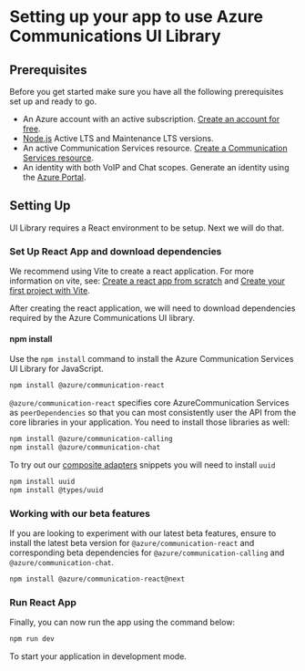 
<Meta title="Setup" />

# Setting up your app to use Azure Communications UI Library

## Prerequisites

Before you get started make sure you have all the following prerequisites set up and ready to go.

- An Azure account with an active subscription. [Create an account for free](https://azure.microsoft.com/free/?WT.mc_id=A261C142F).
- [Node.js](https://nodejs.org/) Active LTS and Maintenance LTS versions.
- An active Communication Services resource. [Create a Communication Services resource](https://docs.microsoft.com/azure/communication-services/quickstarts/create-communication-resource?tabs=windows&pivots=platform-azp).
- An identity with both VoIP and Chat scopes. Generate an identity using the [Azure Portal](https://docs.microsoft.com/azure/communication-services/quickstarts/identity/quick-create-identity).

## Setting Up

UI Library requires a React environment to be setup. Next we will do that.

### Set Up React App and download dependencies

<SingleLineVersionBanner version="18" />

We recommend using Vite to create a react application. For more information on vite, see: [Create a react app from scratch](https://react.dev/learn/build-a-react-app-from-scratch) and [Create your first project with Vite](https://vite.dev/guide/#scaffolding-your-first-vite-project).

After creating the react application, we will need to download dependencies required by the Azure Communications UI library.

#### npm install

Use the `npm install` command to install the Azure Communication Services UI Library for JavaScript.

```bash
npm install @azure/communication-react
```

`@azure/communication-react` specifies core AzureCommunication Services as `peerDependencies` so that you
can most consistently user the API from the core libraries in your application. You need to install those libraries as well:

```bash
npm install @azure/communication-calling
npm install @azure/communication-chat
```

To try out our [composite adapters](./?path=/docs/composites-get-started--docs) snippets you will need to install `uuid`

```bash
npm install uuid
npm install @types/uuid
```

### Working with our beta features

If you are looking to experiment with our latest beta features, ensure to install the latest beta version for `@azure/communication-react` and corresponding beta dependencies for `@azure/communication-calling` and `@azure/communication-chat`.

```bash
npm install @azure/communication-react@next
```

### Run React App

Finally, you can now run the app using the command below:

```bash
npm run dev
```

To start your application in development mode.
